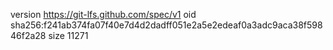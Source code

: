version https://git-lfs.github.com/spec/v1
oid sha256:f241ab374fa07f40e7d4d2dadff051e2a5e2edeaf0a3adc9aca38f59846f2a28
size 11271
